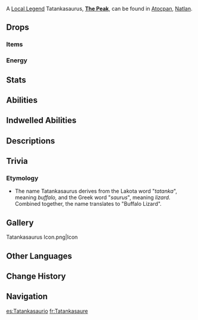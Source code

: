 {{Enemy Infobox
|title     = 
|dmgtype   = Electro
|image     = Enemy Tatankasaurus.png
|type      = Common Enemies
|family    = Mystical Beasts
|group     = Natlan Saurians
|weakpoint = 
}}
{{Enemy Intro|name='''Tatankasauri'''}}

A [[Local Legend]] Tatankasaurus, '''[[The Peak]]''', can be found in [[Atocpan]], [[Natlan]].

==Drops==
===Items===
{{Drops|Natlan Saurian}}

===Energy===
{{Energy Drops
|type  = Electro
|hp1   = 66
|p1    = 1
|hp2   = 33
|p2    = 1
|hp3   = 0
|p3    = 1
}}

==Stats==
{{Enemy Stats
|electro_res = 50%

|hp_ratio     = 3.2
|hp_type      = 2
|atk_ratio    = 3.6
|atk_type     = 2
}}

==Abilities==
{{Enemy Attacks
|name_1      = Stomp
|desc_1      = Stomps the ground with its fore legs, dealing '''90% ATK''' as {{Color|Electro DMG}}.

|name_2      = Charge
|desc_2      = If the player is far away, charges toward the player, dealing '''100% ATK''' as {{Color|Electro DMG}} on hit. Can be stopped by terrain.
}}

==Indwelled Abilities==
{{Transclude|Saurian Indwelling|Tatankasaurus|main=1}}

==Descriptions==
{{Description|A saurian with a hard, bony crest and a powerful body suited to dashing around volcanic landscapes.<br>According to legend, the Tatankasaurus's ancestors were so large they could use their horns to move mountains, but they lacked the agility of their smaller, modern relatives. Perhaps the great power that Tatankasaurs still possess is a gift passed down through their bloodline.|[[Archive]]}}

==Trivia==
===Etymology===
* The name Tatankasaurus derives from the Lakota word "''tatanka''", meaning ''buffalo,'' and the Greek word "''saurus''", meaning ''lizard''. Combined together, the name translates to "Buffalo Lizard".

==Gallery==
<gallery>
Tatankasaurus Icon.png|Icon
</gallery>

==Other Languages==
{{Other Languages
|en       = Tatankasaurus
|zhs      = 突角龙
|zhs_rm   = Tūjiǎo-lóng
|zht      = 突角龍
|zht_rm   = Tūjiǎo-lóng
|zh_tl    = 
|ja       = ライノ竜
|ja_rm    = Raino-ryuu
|ja_tl    = 
|ko       = 뿔룡
|ko_rm    = Ppullyong
|ko_tl    = 
|es       = Tatankasaurio
|es_tl    = Tatankasaurus
|fr       = Tatankasaure
|fr_tl    = Tatankasaurus
|ru       = Татанказавр
|ru_tl    = 
|th       = Tatankasaurus
|vi       = Tatankasaurus
|de       = Tatankasaurier
|de_tl    = 
|id       = Tatankasaurus
|pt       = Tantakassauro
|pt_tl    = 
|tr       = Tatankazor
|tr_tl    = 
|it       = Tatankasauro
|it_tl    = 
}}

==Change History==
{{Change History|5.5}}

==Navigation==
{{Enemy Navbox|Common}}

[[es:Tatankasaurio]]
[[fr:Tatankasaure]]